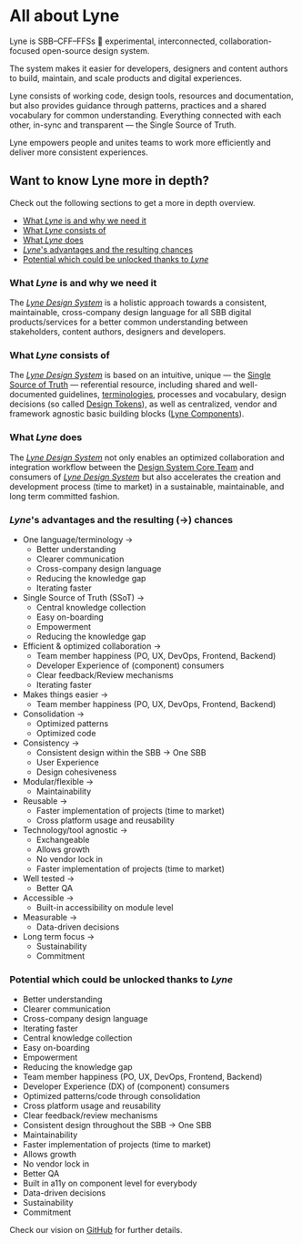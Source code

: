 # All about Lyne

Lyne is SBB–CFF–FFSs <span class="tag is-info">🧪 experimental</span>, interconnected, collaboration-focused open-source design system.

The system makes it easier for developers, designers and content authors to build, maintain, and scale products and digital experiences.

Lyne consists of working code, design tools, resources and documentation, but also  provides guidance through patterns, practices and a shared vocabulary for common understanding. Everything connected with each other, in-sync and transparent — the Single Source of Truth.

Lyne empowers people and unites teams to work more efficiently and deliver more consistent experiences.

## Want to know Lyne more in depth?

Check out the following sections to get a more in depth overview.

- [What *Lyne* is and why we need it](#what-lyne-is-and-why-we-need-it)
- [What *Lyne* consists of](#what-lyne-consists-of)
- [What *Lyne* does](#what-lyne-does)
- [*Lyne*'s advantages and the resulting chances](#lynes-advantages-and-the-resulting--chances)
- [Potential which could be unlocked thanks to *Lyne*](#potential-which-could-be-unlocked-thanks-to-lyne)

### What *Lyne* is and why we need it
The *[Lyne Design System](./TERMINOLOGY.md#lyne)* is a holistic approach towards a consistent, maintainable, cross-company design language for all SBB digital products/services for a better common understanding between stakeholders, content authors, designers and developers.

### What *Lyne* consists of
The *[Lyne Design System](./TERMINOLOGY.md#lyne)* is based on an intuitive, unique — the [Single Source of Truth](./TERMINOLOGY.md#single-source-of-truth) — referential resource, including shared and well-documented guidelines, [terminologies](./TERMINOLOGY.md), processes and vocabulary, design decisions (so called [Design Tokens](./TERMINOLOGY.md#design-token)), as well as centralized, vendor and framework agnostic basic building blocks ([Lyne Components](./TERMINOLOGY.md#lyne-components)).

### What *Lyne* does
The *[Lyne Design System](./TERMINOLOGY.md#lyne)* not only enables an optimized collaboration and integration workflow between the [Design System Core Team](./TERMINOLOGY.md#design-system-core-team) and consumers of *[Lyne Design System](./TERMINOLOGY.md#lyne)* but also accelerates the creation and development process (time to market) in a sustainable, maintainable, and long term committed fashion.

### *Lyne*'s advantages and the resulting (→) chances
- One language/terminology →
    - Better understanding
    - Clearer communication
    - Cross-company design language
    - Reducing the knowledge gap
    - Iterating faster
- Single Source of Truth (SSoT) →
    - Central knowledge collection 
    - Easy on-boarding
    - Empowerment
    - Reducing the knowledge gap
- Efficient & optimized collaboration → 
    - Team member happiness (PO, UX, DevOps, Frontend, Backend)
    - Developer Experience of (component) consumers
    - Clear feedback/Review mechanisms
    - Iterating faster
- Makes things easier →
    - Team member happiness (PO, UX, DevOps, Frontend, Backend)
- Consolidation →
    - Optimized patterns
    - Optimized code
- Consistency →
    - Consistent design within the SBB → One SBB
    - User Experience
    - Design cohesiveness
- Modular/flexible →
    - Maintainability
- Reusable →
    - Faster implementation of projects (time to market)
    - Cross platform usage and reusability
- Technology/tool agnostic →
    - Exchangeable
    - Allows growth
    - No vendor lock in
    - Faster implementation of projects (time to market)
- Well tested →
    - Better QA
- Accessible →
    - Built-in accessibility on module level
- Measurable →
    - Data-driven decisions
- Long term focus →
    - Sustainability 
    - Commitment

### Potential which could be unlocked thanks to *Lyne*
- Better understanding
- Clearer communication
- Cross-company design language
- Iterating faster
- Central knowledge collection 
- Easy on-boarding
- Empowerment
- Reducing the knowledge gap
- Team member happiness (PO, UX, DevOps, Frontend, Backend)
- Developer Experience (DX) of (component) consumers
- Optimized patterns/code through consolidation
- Cross platform usage and reusability
- Clear feedback/review mechanisms
- Consistent design throughout the SBB → One SBB
- Maintainability
- Faster implementation of projects (time to market)
- Allows growth
- No vendor lock in
- Better QA
- Built in a11y on component level for everybody
- Data-driven decisions
- Sustainability
- Commitment

Check our vision on [GitHub](https://github.com/lyne-design-system/lyne/blob/master/docs/VISION.md) for further details.